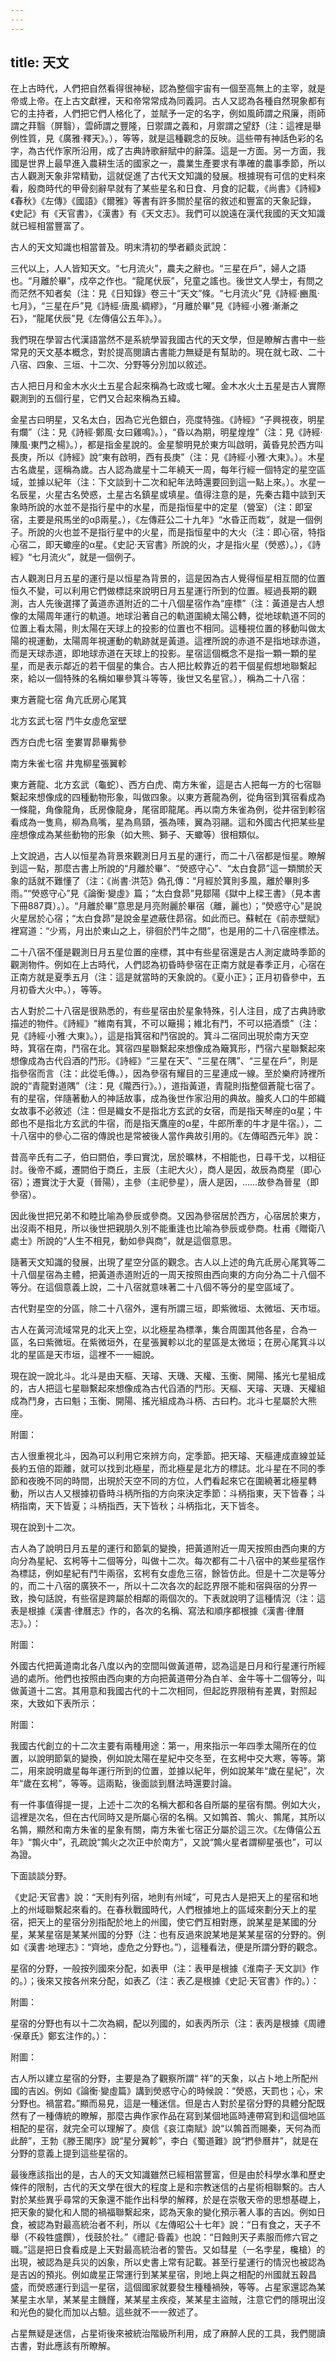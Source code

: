 ```yaml
---
---
---
```

title: 天文
---



在上古時代，人們把自然看得很神秘，認為整個宇宙有一個至高無上的主宰，就是帝或上帝。在上古文獻裡，天和帝常常成為同義詞。古人又認為各種自然現象都有它的主持者，人們把它們人格化了，並賦予一定的名字，例如風師謂之飛廉，雨師謂之荓翳（屏翳），雲師謂之豐隆，日禦謂之義和，月禦謂之望舒（注：這裡是舉例性質，見《廣雅·釋天》。），等等，就是這種觀念的反映。這些帶有神話色彩的名字，為古代作家所沿用，成了古典詩歌辭賦中的辭藻。這是一方面。另一方面，我國是世界上最早進入農耕生活的國家之一，農業生產要求有準確的農事季節，所以古人觀測天象非常精勤，這就促進了古代天文知識的發展。根據現有可信的史料來看，殷商時代的甲骨刻辭早就有了某些星名和日食、月食的記載，《尚書》《詩經》《春秋》《左傳》《國語》《爾雅》等書有許多關於星宿的敘述和豐富的天象記錄，《史記》有《天官書》，《漢書》有《天文志》。我們可以說遠在漢代我國的天文知識就已經相當豐富了。

古人的天文知識也相當普及。明末清初的學者顧炎武說：

三代以上，人人皆知天文。“七月流火”，農夫之辭也。“三星在戶”，婦人之語也。“月離於畢”，戍卒之作也。“龍尾伏辰”，兒童之謠也。後世文人學士，有問之而茫然不知者矣（注：見《日知錄》卷三十“天文”條。“七月流火”見《詩經·豳風·七月》，“三星在戶”見《詩經·唐風·綢繆》，“月離於畢”見《詩經·小雅·漸漸之石》，“龍尾伏辰”見《左傳僖公五年》。）。

我們現在學習古代漢語當然不是系統學習我國古代的天文學，但是瞭解古書中一些常見的天文基本概念，對於提高閱讀古書能力無疑是有幫助的。現在就七政、二十八宿、四象、三垣、十二次、分野等分別加以敘述。

古人把日月和金木水火土五星合起來稱為七政或七曜。金木水火土五星是古人實際觀測到的五個行星，它們又合起來稱為五緯。

金星古曰明星，又名太白，因為它光色銀白，亮度特強。《詩經》“子興視夜，明星有爛”（注：見《詩經·鄭風·女曰雞鳴》。），“昏以為期，明星煌煌”（注：見《詩經·陳風·東門之楊》。），都是指金星說的。金星黎明見於東方叫啟明，黃昏見於西方叫長庚，所以《詩經》說“東有啟明，西有長庚”（注：見《詩經·小雅·大東》。）。木星古名歲星，逕稱為歲。古人認為歲星十二年繞天一周，每年行經一個特定的星空區域，並據以紀年（注：下文談到十二次和紀年法時還要回到這一點上來。）。水星一名辰星，火星古名熒惑，土星古名鎮星或填星。值得注意的是，先秦古籍中談到天象時所說的水並不是指行星中的水星，而是指恒星中的定星（營室）（注：即室宿，主要是飛馬坐的αβ兩星。），《左傳莊公二十九年》“水昏正而栽”，就是一個例子。所說的火也並不是指行星中的火星，而是指恒星中的大火（注：即心宿，特指心宿二，即天蠍座的α星。《史記·天官書》所說的火，才是指火星（熒惑）。），《詩經》“七月流火”，就是一個例子。

古人觀測日月五星的運行是以恒星為背景的，這是因為古人覺得恒星相互間的位置恒久不變，可以利用它們做標誌來說明日月五星運行所到的位置。經過長期的觀測，古人先後選擇了黃道赤道附近的二十八個星宿作為“座標”（注：黃道是古人想像的太陽周年運行的軌道。地球沿著自己的軌道圍繞太陽公轉，從地球軌道不同的位置上看太陽，則太陽在天球上的投影的位置也不相同。這種視位置的移動叫做太陽的視運動，太陽周年視運動的軌跡就是黃道。這裡所說的赤道不是指地球赤道，而是天球赤道，即地球赤道在天球上的投影。星宿這個概念不是指一顆一顆的星星，而是表示鄰近的若干個星的集合。古人把比較靠近的若干個星假想地聯繫起來，給以一個特殊的名稱如畢參箕斗等等，後世又名星官。），稱為二十八宿：

東方蒼龍七宿 角亢氐房心尾箕

北方玄武七宿 鬥牛女虛危室壁

西方白虎七宿 奎婁胃昴畢觜參

南方朱雀七宿 井鬼柳星張翼軫

東方蒼龍、北方玄武（龜蛇）、西方白虎、南方朱雀，這是古人把每一方的七宿聯繫起來想像成的四種動物形象，叫做四象。以東方蒼龍為例，從角宿到箕宿看成為一條龍，角像龍角，氐房像龍身，尾宿即龍尾。再以南方朱雀為例，從井宿到軫宿看成為一隻鳥，柳為鳥嘴，星為鳥頸，張為嗉，翼為羽翮。這和外國古代把某些星座想像成為某些動物的形象（如大熊、獅子、天蠍等）很相類似。

上文說過，古人以恒星為背景來觀測日月五星的運行，而二十八宿都是恒星。瞭解到這一點，那麼古書上所說的“月離於畢”、“熒惑守心”、“太白食昴”這一類關於天象的話就不難懂了（注：《尚書·洪范》偽孔傳：“月經於箕則多風，離於畢則多雨。”“熒惑守心”見《論衡·變虛》篇；“太白食昴”見鄒陽《獄中上樑王書》（見本書下冊887頁）。）。“月離於畢”意思是月亮附麗於畢宿（離，麗也）；“熒惑守心”是說火星居於心宿；“太白食昴”是說金星遮蔽住昴宿。如此而已。蘇軾在《前赤壁賦》裡寫道：“少焉，月出於東山之上，徘徊於鬥牛之間”，也是用的二十八宿座標法。

二十八宿不僅是觀測日月五星位置的座標，其中有些星宿還是古人測定歲時季節的觀測物件。例如在上古時代，人們認為初昏時參宿在正南方就是春季正月，心宿在正南方就是夏季五月（注：這是就當時的天象說的。《夏小正》；正月初昏參中，五月初昏大火中。），等等。

古人對於二十八宿是很熟悉的，有些星宿由於星象特殊，引人注目，成了古典詩歌描述的物件。《詩經》“維南有箕，不可以簸揚；維北有鬥，不可以挹酒漿”（注：見《詩經·小雅·大東》。），這是指箕宿和鬥宿說的。箕斗二宿同出現於南方天空時，箕宿在南，鬥宿在北。箕宿四星聯繫起來想像成為簸箕形，鬥宿六星聯繫起來想像成為古代舀酒的鬥形。《詩經》“三星在天”、“三星在隅”、“三星在戶”，則是指參宿而言（注：此從毛傳。），因為參宿有耀目的三星連成一線。至於樂府詩裡所說的“青龍對道隅”（注：見《隴西行》。），道指黃道，青龍則指整個蒼龍七宿了。有的星宿，伴隨著動人的神話故事，成為後世作家沿用的典故。膾炙人口的牛郎織女故事不必敘述（注：但是織女不是指北方玄武的女宿，而是指天琴座的α星；牛郎也不是指北方玄武的牛宿，而是指天鷹座的α星，牛郎所牽的牛才是牛宿。），二十八宿中的參心二宿的傳說也是常被後人當作典故引用的。《左傳昭西元年》說：

昔高辛氏有二子，伯曰閼伯，季曰實沈，居於曠林，不相能也，日尋干戈，以相征討。後帝不臧，遷閼伯于商丘，主辰（主祀大火），商人是因，故辰為商星（即心宿）；遷實沈于大夏（晉陽），主參（主祀參星），唐人是因，……故參為晉星（即參宿）。

因此後世把兄弟不和睦比喻為參辰或參商。又因為參宿居於西方，心宿居於東方，出沒兩不相見，所以後世把親朋久別不能重逢也比喻為參辰或參商。杜甫《贈衛八處士》所說的“人生不相見，動如參與商”，就是這個意思。

隨著天文知識的發展，出現了星空分區的觀念。古人以上述的角亢氐房心尾箕等二十八個星宿為主體，把黃道赤道附近的一周天按照由西向東的方向分為二十八個不等分。在這個意義上說，二十八宿就意味著二十八個不等分的星空區域了。

古代對星空的分區，除二十八宿外，還有所謂三垣，即紫微垣、太微垣、天市垣。

古人在黃河流域常見的北天上空，以北極星為標準，集合周圍其他各星，合為一區，名曰紫微垣。在紫微垣外，在星張翼軫以北的星區是太微垣；在房心尾箕斗以北的星區是天市垣，這裡不一一細說。

現在說一說北斗。北斗是由天樞、天璿、天璣、天權、玉衡、開陽、搖光七星組成的，古人把這七星聯繫起來想像成為古代舀酒的鬥形。天樞、天璿、天璣、天權組成為鬥身，古曰魁；玉衡、開陽、搖光組成為斗柄、古曰杓。北斗七星屬於大熊座。

附圖：

古人很重視北斗，因為可以利用它來辨方向，定季節。把天璿、天樞連成直線並延長約五倍的距離，就可以找到北極星，而北極星是北方的標誌。北斗星在不同的季節和夜晚不同的時間，出現於天空不同的方位，人們看起來它在圍繞著北極星轉動，所以古人又根據初昏時斗柄所指的方向來決定季節：斗柄指東，天下皆春；斗柄指南，天下皆夏；斗柄指西，天下皆秋；斗柄指北，天下皆冬。

現在說到十二次。

古人為了說明日月五星的運行和節氣的變換，把黃道附近一周天按照由西向東的方向分為星紀、玄枵等十二個等分，叫做十二次。每次都有二十八宿中的某些星宿作為標誌，例如星紀有鬥牛兩宿，玄枵有女虛危三宿，餘皆仿此。但是十二次是等分的，而二十八宿的廣狹不一，所以十二次各次的起訖界限不能和宿與宿的分界一致，換句話說，有些宿是跨屬於相鄰的兩個次的。下表就說明了這種情況（注：這表是根據《漢書·律曆志》作的，各次的名稱、寫法和順序都根據《漢書·律曆志》。）：

附圖：

外國古代把黃道南北各八度以內的空間叫做黃道帶，認為這是日月和行星運行所經過的處所。他們也按照由西向東的方向把黃道帶分為白羊、金牛等十二個等分，叫做黃道十二宮。其用意和我國古代的十二次相同，但起訖界限稍有差異，對照起來，大致如下表所示：

附圖：

我國古代創立的十二次主要有兩種用途：第一，用來指示一年四季太陽所在的位置，以說明節氣的變換，例如說太陽在星紀中交冬至，在玄枵中交大寒，等等。第二，用來說明歲星每年運行所到的位置，並據以紀年，例如說某年“歲在星紀”，次年“歲在玄枵”，等等。這兩點，後面談到曆法時還要討論。

有一件事值得提一提，上述十二次的名稱大都和各自所屬的星宿有關。例如大火，這裡是次名，但在古代同時又是所屬心宿的名稱。又如鶉首、鶉火、鶉尾，其所以名鶉，顯然和南方朱雀的星象有關，南方朱雀七宿正分屬於這三次。《左傳僖公五年》“鶉火中”，孔疏說“鶉火之次正中於南方”，又說“鶉火星者謂柳星張也”，可以為證。

下面談談分野。

《史記·天官書》說：“天則有列宿，地則有州域”，可見古人是把天上的星宿和地上的州域聯繫起來看的。在春秋戰國時代，人們根據地上的區域來劃分天上的星宿，把天上的星宿分別指配於地上的州國，使它們互相對應，說某星是某國的分星，某某星宿是某某州國的分野（注：也有反過來說某地是某某星宿的分野的。例如《漢書·地理志》：“齊地，虛危之分野也。”），這種看法，便是所謂分野的觀念。

星宿的分野，一般按列國來分配，如表甲（注：表甲是根據《淮南子·天文訓》作的。）；後來又按各州來分配，如表乙（注：表乙是根據《史記·天官書》作的。）：

附圖：

星宿的分野也有以十二次為綱，配以列國的，如表丙所示（注：表丙是根據《周禮·保章氏》鄭玄注作的。）：

附圖：

古人所以建立星宿的分野，主要是為了觀察所謂“ 祥”的天象，以占卜地上所配州國的吉凶。例如《論衡·變虛篇》講到熒惑守心的時候說：“熒惑，天罰也；心，宋分野也。禍當君。”顯而易見，這是一種迷信。但是古人對於星宿分野的具體分配既然有了一種傳統的瞭解，那麼古典作家作品在寫到某個地區時連帶寫到和這個地區相配的星宿，就完全可以理解了。庾信《哀江南賦》說“以鶉首而賜秦，天何為而此醉”，王勃《滕王閣序》說“星分翼軫”，李白《蜀道難》說“捫參曆井”，就是在分野的意義上提到這些星宿的。

最後應該指出的是，古人的天文知識雖然已經相當豐富，但是由於科學水準和歷史條件的限制，古代的天文學在很大的程度上是和宗教迷信的占星術相聯繫的。古人對於某些異乎尋常的天象還不能作出科學的解釋，於是在崇敬天帝的思想基礎上，把天象的變化和人間的禍福聯繫起來，認為天象的變化預示著人事的吉凶。例如日食，被認為對最高統治者不利，所以《左傳昭公十七年》說：“日有食之，天子不舉（不殺牲盛饌），伐鼓於社。”《禮記·昏義》也說：“日蝕則天子素服而修六官之職。”這是把日食看成是上天對最高統治者的警告。又如彗星（一名孛星，欃槍）的出現，被認為是兵災的凶象，所以史書上常有記載。甚至行星運行的情況也被認為是吉凶的預兆。例如歲星正常運行到某某星宿，則地上與之相配的州國就五穀昌盛，而熒惑運行到這一星宿，這個國家就要發生種種禍殃，等等。占星家還認為某某星主水旱，某某星主饑饉，某某星主疾疫，某某星主盜賊，注意它們的隱現出沒和光色的變化而加以占驗。這些就不一一敘述了。

占星無疑是迷信，占星術後來被統治階級所利用，成了麻醉人民的工具，我們閱讀古書，對此應該有所瞭解。